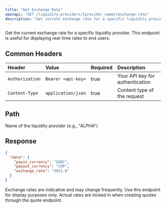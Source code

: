 ```yaml
---
title: "Get Exchange Rate"
openapi: "GET /liquidity-providers/{provider_name}/exchange-rate"
description: "Get current exchange rate for a specific liquidity provider"
---
```


Get the current exchange rate for a specific liquidity provider. This endpoint is useful for displaying real-time rates to end users.

## Common Headers

| Header          | Value              | Required | Description                     |
| :-------------- | :----------------- | :------- | :------------------------------ |
| `Authorization` | `Bearer <api-key>` | true     | Your API key for authentication |
| `Content-Type`  | `application/json` | true     | Content type of the request     |

## Path

<ParamField path="provider_name" type="string" required>
  Name of the liquidity provider (e.g., "ALPHA")
</ParamField>

## Response

<ResponseExample>

```json Response
{
  "data": {
    "payin_currency": "USDC",
    "payout_currency": "COP",
    "exchange_rate": "3921.8"
  }
}
```

</ResponseExample>

<Note>
  Exchange rates are indicative and may change frequently. Use this endpoint for display purposes only. Actual rates are locked in when creating quotes through the quote endpoint.
</Note>

